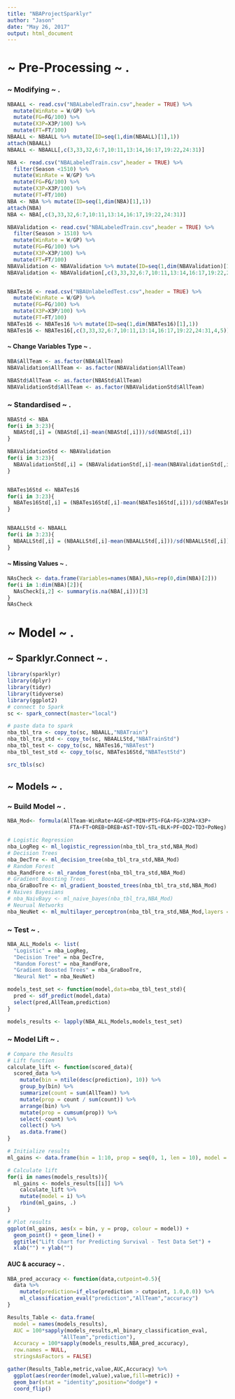 ---
title: "NBAProjectSparklyr"
author: "Jason"
date: "May 26, 2017"
output: html_document
---
#   ~     Pre-Processing      ~       .
###    ~   Modifying   ~    .
```{r}
NBAALL <- read.csv("NBALabeledTrain.csv",header = TRUE) %>% 
  mutate(WinRate = W/GP) %>% 
  mutate(FG=FG/100) %>% 
  mutate(X3P=X3P/100) %>% 
  mutate(FT=FT/100)
NBAALL <- NBAALL %>% mutate(ID=seq(1,dim(NBAALL)[1],1)) 
attach(NBAALL)
NBAALL <- NBAALL[,c(3,33,32,6:7,10:11,13:14,16:17,19:22,24:31)]

NBA <- read.csv("NBALabeledTrain.csv",header = TRUE) %>% 
  filter(Season <1510) %>% 
  mutate(WinRate = W/GP) %>% 
  mutate(FG=FG/100) %>% 
  mutate(X3P=X3P/100) %>% 
  mutate(FT=FT/100)
NBA <- NBA %>% mutate(ID=seq(1,dim(NBA)[1],1)) 
attach(NBA)
NBA <- NBA[,c(3,33,32,6:7,10:11,13:14,16:17,19:22,24:31)]

NBAValidation <- read.csv("NBALabeledTrain.csv",header = TRUE) %>%
  filter(Season > 1510) %>% 
  mutate(WinRate = W/GP) %>% 
  mutate(FG=FG/100) %>% 
  mutate(X3P=X3P/100) %>% 
  mutate(FT=FT/100)
NBAValidation <- NBAValidation %>% mutate(ID=seq(1,dim(NBAValidation)[1],1)) 
NBAValidation <- NBAValidation[,c(3,33,32,6:7,10:11,13:14,16:17,19:22,24:31)]


NBATes16 <- read.csv("NBAUnlabeledTest.csv",header = TRUE) %>% 
  mutate(WinRate = W/GP) %>% 
  mutate(FG=FG/100) %>% 
  mutate(X3P=X3P/100) %>% 
  mutate(FT=FT/100)
NBATes16 <- NBATes16 %>% mutate(ID=seq(1,dim(NBATes16)[1],1)) 
NBATes16 <- NBATes16[,c(3,33,32,6:7,10:11,13:14,16:17,19:22,24:31,4,5)]

```
####    ~   Change Variables Type   ~    .
```{r}
NBA$AllTeam <- as.factor(NBA$AllTeam)
NBAValidation$AllTeam <- as.factor(NBAValidation$AllTeam)

NBAStd$AllTeam <- as.factor(NBAStd$AllTeam)
NBAValidationStd$AllTeam <- as.factor(NBAValidationStd$AllTeam)

```

###    ~   Standardised   ~    .
```{r}
NBAStd <- NBA
for(i in 3:23){
  NBAStd[,i] = (NBAStd[,i]-mean(NBAStd[,i]))/sd(NBAStd[,i])
}

NBAValidationStd <- NBAValidation
for(i in 3:23){
  NBAValidationStd[,i] = (NBAValidationStd[,i]-mean(NBAValidationStd[,i]))/sd(NBAValidationStd[,i])
}


NBATes16Std <- NBATes16
for(i in 3:23){
  NBATes16Std[,i] = (NBATes16Std[,i]-mean(NBATes16Std[,i]))/sd(NBATes16Std[,i])
}


NBAALLStd <- NBAALL
for(i in 3:23){
  NBAALLStd[,i] = (NBAALLStd[,i]-mean(NBAALLStd[,i]))/sd(NBAALLStd[,i])
}

```
####    ~   Missing Values   ~    .    
```{r}
NAsCheck <- data.frame(Variables=names(NBA),NAs=rep(0,dim(NBA)[2]))
for(i in 1:dim(NBA)[2]){
  NAsCheck[i,2] <- summary(is.na(NBA[,i]))[3]
}
NAsCheck
```
#     ~     Model       ~         .
##        ~       Sparklyr.Connect        ~       .
```{r}
library(sparklyr)
library(dplyr)
library(tidyr)
library(tidyverse)
library(ggplot2)
# connect to Spark
sc <- spark_connect(master="local")

# paste data to spark
nba_tbl_tra <- copy_to(sc, NBAALL,"NBATrain")
nba_tbl_tra_std <- copy_to(sc, NBAALLStd,"NBATrainStd")
nba_tbl_test <- copy_to(sc, NBATes16,"NBATest")
nba_tbl_test_std <- copy_to(sc, NBATes16Std,"NBATestStd")

src_tbls(sc)
```
##        ~       Models        ~           .
###         ~       Build Model        ~         .
```{r}
NBA_Mod<- formula(AllTeam~WinRate+AGE+GP+MIN+PTS+FGA+FG+X3PA+X3P+
                    FTA+FT+OREB+DREB+AST+TOV+STL+BLK+PF+DD2+TD3+PoNeg)

# Logistic Regression
nba_LogReg <- ml_logistic_regression(nba_tbl_tra_std,NBA_Mod)
# Decision Trees
nba_DecTre <- ml_decision_tree(nba_tbl_tra_std,NBA_Mod)
# Random Forest
nba_RandFore <- ml_random_forest(nba_tbl_tra_std,NBA_Mod)
# Gradient Boosting Trees
nba_GraBooTre <- ml_gradient_boosted_trees(nba_tbl_tra_std,NBA_Mod)
# Naives Bayesians
# nba_NaivBayy <- ml_naive_bayes(nba_tbl_tra,NBA_Mod)
# Neurual Networks
nba_NeuNet <- ml_multilayer_perceptron(nba_tbl_tra_std,NBA_Mod,layers = c(21,21,2))

```

###         ~       Test        ~         .
```{r}
NBA_ALL_Models <- list(
  "Logistic" = nba_LogReg,
  "Decision Tree" = nba_DecTre,
  "Random Forest" = nba_RandFore,
  "Gradient Boosted Trees" = nba_GraBooTre,
  "Neural Net" = nba_NeuNet)

models_test_set <- function(model,data=nba_tbl_test_std){
  pred <- sdf_predict(model,data) 
  select(pred,AllTeam,prediction)
}

models_results <- lapply(NBA_ALL_Models,models_test_set)

```
###     ~   Model Lift      ~     .
```{r}
# Compare the Results
# Lift function
calculate_lift <- function(scored_data){
  scored_data %>%
    mutate(bin = ntile(desc(prediction), 10)) %>% 
    group_by(bin) %>% 
    summarize(count = sum(AllTeam)) %>% 
    mutate(prop = count / sum(count)) %>% 
    arrange(bin) %>% 
    mutate(prop = cumsum(prop)) %>% 
    select(-count) %>% 
    collect() %>% 
    as.data.frame()
}

# Initialize results
ml_gains <- data.frame(bin = 1:10, prop = seq(0, 1, len = 10), model = "Base")

# Calculate lift
for(i in names(models_results)){
  ml_gains <- models_results[[i]] %>%
    calculate_lift %>%
    mutate(model = i) %>%
    rbind(ml_gains, .)
}

# Plot results
ggplot(ml_gains, aes(x = bin, y = prop, colour = model)) +
  geom_point() + geom_line() +
  ggtitle("Lift Chart for Predicting Survival - Test Data Set") + 
  xlab("") + ylab("")

```
####    AUC & accuracy      ~       .
```{r}
NBA_pred_accuracy <- function(data,cutpoint=0.5){
  data %>% 
    mutate(prediction=if_else(prediction > cutpoint, 1.0,0.0)) %>% 
    ml_classification_eval("prediction","AllTeam","accuracy")
}

Results_Table <- data.frame(
  model = names(models_results),
  AUC = 100*sapply(models_results,ml_binary_classification_eval,
                 "AllTeam","prediction"),
  Accuracy = 100*sapply(models_results,NBA_pred_accuracy),
  row.names = NULL,
  stringsAsFactors = FALSE)

gather(Results_Table,metric,value,AUC,Accuracy) %>% 
  ggplot(aes(reorder(model,value),value,fill=metric)) +
  geom_bar(stat = "identity",position="dodge") +
  coord_flip()
  

```




